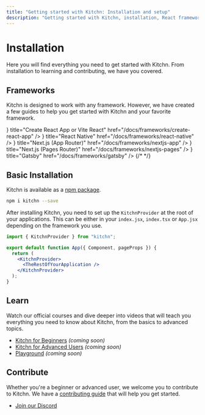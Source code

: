 ```yaml
---
title: "Getting started with Kitchn: Installation and setup"
description: "Getting started with Kitchn, installation, React frameworks, learn and contribute."
---
```




# Installation

Here you will find everything you need to get started with Kitchn. From installation to learning and contributing, we have you covered.

<YoutubeVideo
  src="https://www.youtube.com/embed/-wG_sXuAEb0"
/>

## Frameworks

Kitchn is designed to work with any framework. However, we have created a few guides to help you get started with Kitchn and your favorite framework.

<Cards>
  <Card icon={<RiReactjsLine size={30} />} title="Create React App or Vite React" href="/docs/frameworks/create-react-app" />
  <Card icon={<RiReactjsLine size={30} />} title="React Native" href="/docs/frameworks/react-native" />
  <Card icon={<RiNextjsLine size={30} />} title="Next.js (App Router)" href="/docs/frameworks/nextjs-app" />
  <Card icon={<RiNextjsLine size={30} />} title="Next.js (Pages Router)" href="/docs/frameworks/nextjs-pages" />
  <Card icon={<RiGatsbyLine size={30} />} title="Gatsby" href="/docs/frameworks/gatsby" />
  {/* <Card title="Blitz.js (comming soon)" href="/docs/frameworks/blitzjs" />
  <Card title="Redwood.js (comming soon)" href="/docs/frameworks/redwoodjs" />
  <Card title="Meteor (comming soon)" href="/docs/frameworks/meteor" /> */}
</Cards> 

## Basic Installation

Kitchn is available as a [npm package](https://www.npmjs.com/package/kitchn).

```sh npm2yarn
npm i kitchn --save
```

After installing Kitchn, you need to set up the `KitchnProvider` at the root of your applications.
This can be either in your `index.jsx`, `index.tsx` or `App.jsx` depending on the framework you use.

```jsx
import { KitchnProvider } from "kitchn";

export default function App({ Component, pageProps }) {
  return (
    <KitchnProvider>
      <TheRestOfYourApplication />
    </KitchnProvider>
  );
}
```

## Learn

Watch our official courses and dive deeper into videos that will teach you everything you need to know about Kitchn, from the basics to advanced topics.

- [Kitchn for Beginners](https://egghead.io/courses/kitchn-for-beginners) _(coming soon)_
- [Kitchn for Advanced Users](https://egghead.io/courses/kitchn-for-advanced-users) _(coming soon)_
- [Playground](/docs/playground) _(coming soon)_

## Contribute

Whether you're a beginner or advanced user, we welcome you to contribute to Kitchn. We have a [contributing guide](/docs/contributing) that will help you get started.

- [Join our Discord](https://discord.gg/VvvAkPqQ98)

